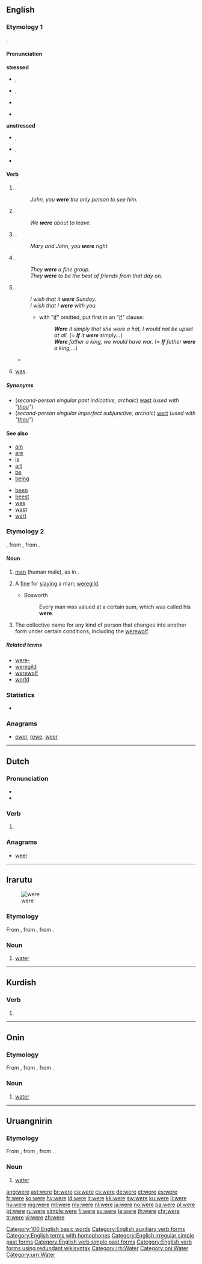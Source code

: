 {{also|were-|we're}}
==English==
{{wikipedia|Were (disambiguation)}}

===Etymology 1===
{{etyl|ang|en}} {{m|ang|wǣre}}.

====Pronunciation====
'''stressed'''
* {{a|UK}} {{enPR|wûr}}, {{IPA|/wɜː(ɹ)/|lang=en}}
* {{a|US}} {{enPR|wûr}}, {{IPA|/wɝ/|lang=en}}
* {{rhymes|ɜː(ɹ)|lang=en}}
* {{homophones|lang=en|whirr}} {{qualifier|in accents with the [[wine-whine merger]]}}
'''unstressed'''
* {{a|UK}} {{enPR|wər}}, {{IPA|/wə(ɹ)/|lang=en}}
* {{a|US}} {{enPR|wər}}, {{IPA|/wɚ/|lang=en}}
* {{audio|en-us-were.ogg|Audio (US)|lang=en}}

====Verb====
{{head|en|verb form}}

# {{form of|Second-person singular simple past tense indicative|be|lang=en}}.
#: ''John, you '''were''' the only person to see him.''
# {{form of|First-person plural simple past tense indicative|be|lang=en}}.
#: ''We '''were''' about to leave.''
# {{form of|Second-person plural simple past tense indicative|be|lang=en}}.
#: ''Mary and John, you '''were''' right.''
# {{form of|Third-person plural simple past tense indicative|be|lang=en}}.
#: ''They '''were''' a fine group.''
#: ''They '''were''' to be the best of friends from that day on.''
# {{form of|Simple imperfect [[subjunctive mood|subjunctive]] in all persons|be|lang=en}}.
#: ''I wish that it '''were''' Sunday.''
#: ''I wish that I '''were''' with you.''
#:* with "[[if]]" omitted, put first in an "[[if]]" clause:
#:*: '''''Were''' it simply that she wore a hat, I would not be upset at all.'' (= '''''If''' it '''were''' simply...'')
#:*: '''''Were''' father a king, we would have war.'' (= '''''If''' father '''were''' a king,...'')
#* {{quote-news
|year=2011
|date=November 3
|author=David Ornstein
|title=Macc Tel-Aviv 1 - 2 Stoke
|work=BBC Sport
|url=http://news.bbc.co.uk/sport2/hi/football/europe/15472966.stm
|page=
|passage=Maccabi would have been out of contention '''were''' it not for Stoke's profligacy, but their fortune eventually ran out as the visitors opened the scoring.}}
# {{context|Northern England|lang=en}} [[was]].

=====Synonyms=====
* (''second-person singular past indicative, archaic'') [[wast]] (''used with "[[thou]]"'')
* (''second-person singular imperfect subjunctive, archaic'') [[wert]] (''used with "[[thou]]"'')

====See also====
{{top2}}
* [[am]]
* [[are]]
* [[is]]
* [[art]]
* [[be]]
* [[being]]
{{mid2}}
* [[been]]
* [[beest]]
* [[was]]
* [[wast]]
* [[wert]]
{{bottom}}

===Etymology 2===
{{etyl|ang|en}} {{term|wer|lang=ang}}, from {{etyl|gem-pro|en}} {{m|gem-pro|*weraz}}, from {{etyl|ine-pro|en}} {{m|ine-pro|*wiHrós||man}}.

====Noun====
{{wikipedia}}
{{en-noun}}

# {{context|archaic|lang=en}} [[man]] (human male), as in {{term|werewolf||man-wolf|lang=en}}.
# {{context|obsolete|lang=en}} A [[fine]] for [[slay]]ing a man; [[weregild]].
#* Bosworth
#*: Every man was valued at a certain sum, which was called his '''were'''.
# {{context|fandom|lang=en}} The collective name for any kind of person that changes into another form under certain conditions, including the [[werewolf]].

=====Related terms=====
* [[were-]]
* [[weregild]]
* [[werewolf]]
* [[world]]

===Statistics===
* {{rank|she|they|my|35|were|are|their|one}}

===Anagrams===
* [[ewer#English|ewer]], [[rewe#English|rewe]], [[weer#English|weer]]

[[Category:100 English basic words]]
[[Category:English auxiliary verb forms]]
[[Category:English terms with homophones]]
[[Category:English irregular simple past forms]]
[[Category:English verb simple past forms]]
[[Category:English verb forms using redundant wikisyntax]]

----

==Dutch==

===Pronunciation===
* {{audio|Nl-were.ogg|Audio|lang=nl}}
* {{rhymes|eːrə|lang=nl}}

===Verb===
{{nl-verb-form}}

# {{nl-verb form of|n=sg|t=pres|m=subj|weren}}

===Anagrams===
* [[weer#Dutch|weer]]

----

==Irarutu==
[[Image:Stilles Mineralwasser.jpg|thumb|were]]

===Etymology===
From {{etyl|plf-pro|irh}} {{m|plf-pro|*waiʀ}}, from {{etyl|poz-cet-pro|irh}} {{m|poz-cet-pro|*waiʀ}}, from {{etyl|poz-pro|irh}} {{m|poz-pro|*wahiʀ}}.

===Noun===
{{head|irh|noun}}

# [[water]] {{gloss|clear liquid H₂O}}

[[Category:irh:Water]]

----

==Kurdish==

===Verb===
{{head|ku|verb form}}

# {{ku-verb form of|hatin|2|s|i}}

----

==Onin==

===Etymology===
From {{etyl|plf-pro|oni}} {{m|plf-pro|*waiʀ}}, from {{etyl|poz-cet-pro|oni}} {{m|poz-cet-pro|*waiʀ}}, from {{etyl|poz-pro|oni}} {{m|poz-pro|*wahiʀ}}.

===Noun===
{{head|oni|noun}}

# [[water]] {{gloss|clear liquid H₂O}}

[[Category:oni:Water]]

----

==Uruangnirin==

===Etymology===
From {{etyl|plf-pro|urn}} {{m|plf-pro|*waiʀ}}, from {{etyl|poz-cet-pro|urn}} {{m|poz-cet-pro|*waiʀ}}, from {{etyl|poz-pro|urn}} {{m|poz-pro|*wahiʀ}}.

===Noun===
{{head|urn|noun}}

# [[water]] {{gloss|clear liquid H₂O}}

[[Category:urn:Water]]

[[ang:were]]
[[ast:were]]
[[br:were]]
[[ca:were]]
[[cs:were]]
[[de:were]]
[[et:were]]
[[es:were]]
[[fr:were]]
[[ko:were]]
[[hy:were]]
[[id:were]]
[[it:were]]
[[kk:were]]
[[sw:were]]
[[ku:were]]
[[li:were]]
[[hu:were]]
[[mg:were]]
[[ml:were]]
[[my:were]]
[[nl:were]]
[[ja:were]]
[[no:were]]
[[pa:were]]
[[pl:were]]
[[pt:were]]
[[ru:were]]
[[simple:were]]
[[fi:were]]
[[sv:were]]
[[te:were]]
[[th:were]]
[[chr:were]]
[[tr:were]]
[[vi:were]]
[[zh:were]]